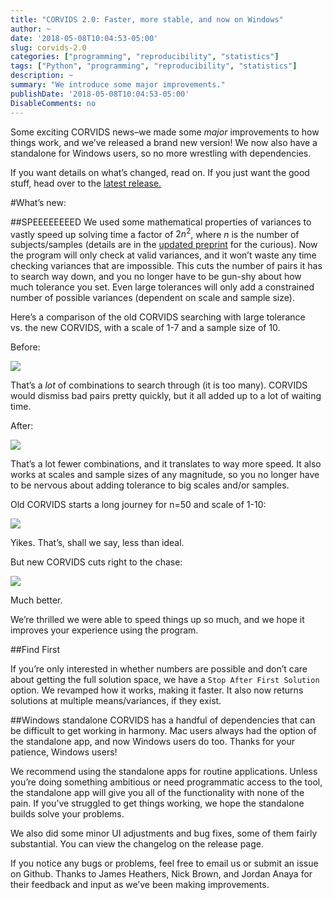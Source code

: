 ```yaml
---
title: "CORVIDS 2.0: Faster, more stable, and now on Windows"
author: ~
date: '2018-05-08T10:04:53-05:00'
slug: corvids-2.0
categories: ["programming", "reproducibility", "statistics"]
tags: ["Python", "programming", "reproducibility", "statistics"]
description: ~
summary: "We introduce some major improvements."
publishDate: '2018-05-08T10:04:53-05:00'
DisableComments: no
---
```


Some exciting CORVIDS news--we made some *major* improvements to how things work, and we've released a brand new version! We now also have a standalone for Windows users, so no more wrestling with dependencies.

If you want details on what's changed, read on. If you just want the good stuff, head over to the [latest release.](https://github.com/katherinemwood/corvids/releases/tag/v2.0.0)

#What's new:

##SPEEEEEEEED
We used some mathematical properties of variances to vastly speed up solving time a factor of $2n^2$, where $n$ is the number of subjects/samples (details are in the [updated preprint](https://osf.io/rvgqk/) for the curious). Now the program will only check at valid variances, and it won't waste any time checking variances that are impossible. This cuts the number of pairs it has to search way down, and you no longer have to be gun-shy about how much tolerance you set. Even large tolerances will only add a constrained number of possible variances (dependent on scale and sample size).

Here's a comparison of the old CORVIDS searching with large tolerance vs. the new CORVIDS, with a scale of 1-7 and a sample size of 10.

Before:

![](/post/images/corvids1.0_small_scale.png)

That's a *lot* of combinations to search through (it is too many). CORVIDS would dismiss bad pairs pretty quickly, but it all added up to a lot of waiting time.

After:

![](/post/images/corvids2.0_small_scale.png)

That's a lot fewer combinations, and it translates to way more speed. It also works at scales and sample sizes of any magnitude, so you no longer have to be nervous about adding tolerance to big scales and/or samples.

Old CORVIDS starts a long journey for n=50 and scale of 1-10:

![](/post/images/corvids1.0_big_scale.png)

Yikes. That's, shall we say, less than ideal.

But new CORVIDS cuts right to the chase:

![](/post/images/corvids2.0_big_scale.png)

Much better.

We're thrilled we were able to speed things up so much, and we hope it improves your experience using the program.

##Find First

If you're only interested in whether numbers are possible and don't care about getting the full solution space, we have a `Stop After First Solution` option. We revamped how it works, making it faster. It also now returns solutions at multiple means/variances, if they exist.

##Windows standalone
CORVIDS has a handful of dependencies that can be difficult to get working in harmony. Mac users always had the option of the standalone app, and now Windows users do too. Thanks for your patience, Windows users!

We recommend using the standalone apps for routine applications. Unless you're doing something ambitious or need programmatic access to the tool, the standalone app will give you all of the functionality with none of the pain. If you've struggled to get things working, we hope the standalone builds solve your problems.

We also did some minor UI adjustments and bug fixes, some of them fairly substantial. You can view the changelog on the release page.

If you notice any bugs or problems, feel free to email us or submit an issue on Github. Thanks to James Heathers, Nick Brown, and Jordan Anaya for their feedback and input as we've been making improvements.

